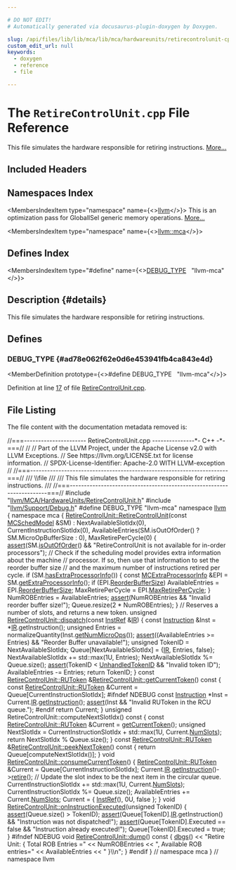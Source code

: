 ```yaml
---

# DO NOT EDIT!
# Automatically generated via docusaurus-plugin-doxygen by Doxygen.

slug: /api/files/lib/lib/mca/lib/mca/hardwareunits/retirecontrolunit-cpp
custom_edit_url: null
keywords:
  - doxygen
  - reference
  - file

---
```





# The `RetireControlUnit.cpp` File Reference

<DoxygenPage pluginConfig={pluginConfig}>

This file simulates the hardware responsible for retiring instructions. <a href="#details">More...</a>

## Included Headers

<IncludesList>
<IncludesListItem
  filePath="llvm/MCA/HardwareUnits/RetireControlUnit.h"
  permalink="/docs/api/files/include/include/llvm/include/llvm/mca/include/llvm/mca/hardwareunits/retirecontrolunit-h"
  isLocal="true" />
<IncludesListItem
  filePath="llvm/Support/Debug.h"
  permalink="/docs/api/files/include/include/llvm/include/llvm/support/debug-h"
  isLocal="true" />
</IncludesList>

## Namespaces Index

<MembersIndex>

<MembersIndexItem
  type="namespace"
  name={<><a href="/docs/api/namespaces/llvm">llvm</a></>}>
This is an optimization pass for GlobalISel generic memory operations. <a href="/docs/api/namespaces/llvm/#details">More...</a>
</MembersIndexItem>

<MembersIndexItem
  type="namespace"
  name={<><a href="/docs/api/namespaces/llvm/mca">llvm::mca</a></>}>
</MembersIndexItem>

</MembersIndex>

## Defines Index

<MembersIndex>

<MembersIndexItem
  type="#define"
  name={<><a href="#ad78e062f62e0d6e453941fb4ca843e4d">DEBUG&#95;TYPE</a>&nbsp;&nbsp;&nbsp;&quot;llvm-mca&quot;</>}>
</MembersIndexItem>

</MembersIndex>

## Description {#details}

This file simulates the hardware responsible for retiring instructions.

<SectionDefinition>

## Defines

### DEBUG&#95;TYPE {#ad78e062f62e0d6e453941fb4ca843e4d}

<MemberDefinition
  prototype={<>#define DEBUG&#95;TYPE&nbsp;&nbsp;&nbsp;&quot;llvm-mca&quot;</>}>

Definition at line <a href="#l00017">17</a> of file <a href="/docs/api/files/lib/lib/mca/lib/mca/hardwareunits/retirecontrolunit-cpp">RetireControlUnit.cpp</a>.
</MemberDefinition>

</SectionDefinition>

## File Listing

The file content with the documentation metadata removed is:

<ProgramListing>

<Link id="l00001" /><CodeLine lineNumber="1"><span class="doxyHighlightComment">//===---------------------- RetireControlUnit.cpp ---------------&#42;- C++ -&#42;-===//</span></CodeLine>
<Link id="l00002" /><CodeLine lineNumber="2"><span class="doxyHighlightComment">//</span></CodeLine>
<Link id="l00003" /><CodeLine lineNumber="3"><span class="doxyHighlightComment">// Part of the LLVM Project, under the Apache License v2.0 with LLVM Exceptions.</span></CodeLine>
<Link id="l00004" /><CodeLine lineNumber="4"><span class="doxyHighlightComment">// See https://llvm.org/LICENSE.txt for license information.</span></CodeLine>
<Link id="l00005" /><CodeLine lineNumber="5"><span class="doxyHighlightComment">// SPDX-License-Identifier: Apache-2.0 WITH LLVM-exception</span></CodeLine>
<Link id="l00006" /><CodeLine lineNumber="6"><span class="doxyHighlightComment">//</span></CodeLine>
<Link id="l00007" /><CodeLine lineNumber="7"><span class="doxyHighlightComment">//===----------------------------------------------------------------------===//</span></CodeLine>
<Link id="l00008" /><CodeLine lineNumber="8"><span class="doxyHighlightComment">/// \\file</span></CodeLine>
<Link id="l00009" /><CodeLine lineNumber="9"><span class="doxyHighlightComment">///</span></CodeLine>
<Link id="l00010" /><CodeLine lineNumber="10"><span class="doxyHighlightComment">/// This file simulates the hardware responsible for retiring instructions.</span></CodeLine>
<Link id="l00011" /><CodeLine lineNumber="11"><span class="doxyHighlightComment">///</span></CodeLine>
<Link id="l00012" /><CodeLine lineNumber="12"><span class="doxyHighlightComment">//===----------------------------------------------------------------------===//</span></CodeLine>
<Link id="l00013" /><CodeLine lineNumber="13"></CodeLine>
<Link id="l00014" /><CodeLine lineNumber="14"><span class="doxyHighlightPreprocessor">#include &quot;<a href="/docs/api/files/include/include/llvm/include/llvm/mca/include/llvm/mca/hardwareunits/retirecontrolunit-h">llvm/MCA/HardwareUnits/RetireControlUnit.h</a>&quot;</span></CodeLine>
<Link id="l00015" /><CodeLine lineNumber="15"><span class="doxyHighlightPreprocessor">#include &quot;<a href="/docs/api/files/include/include/llvm/include/llvm/support/debug-h">llvm/Support/Debug.h</a>&quot;</span></CodeLine>
<Link id="l00016" /><CodeLine lineNumber="16"></CodeLine>
<Link id="l00017" /><CodeLine lineNumber="17" lineLink="#ad78e062f62e0d6e453941fb4ca843e4d"><span class="doxyHighlightPreprocessor">#define DEBUG&#95;TYPE &quot;llvm-mca&quot;</span></CodeLine>
<Link id="l00018" /><CodeLine lineNumber="18"></CodeLine>
<Link id="l00019" /><CodeLine lineNumber="19"><span class="doxyHighlightKeyword">namespace </span><span class="doxyHighlight"><a href="/docs/api/namespaces/llvm">llvm</a> &#123;</span></CodeLine>
<Link id="l00020" /><CodeLine lineNumber="20"><span class="doxyHighlightKeyword">namespace </span><span class="doxyHighlight">mca &#123;</span></CodeLine>
<Link id="l00021" /><CodeLine lineNumber="21"></CodeLine>
<Link id="l00022" /><CodeLine lineNumber="22" lineLink="/docs/api/structs/llvm/mca/retirecontrolunit/#a90de9bdaf1a6c428ea958a2850bdc6a9"><span class="doxyHighlight"><a href="/docs/api/structs/llvm/mca/retirecontrolunit/#a90de9bdaf1a6c428ea958a2850bdc6a9">RetireControlUnit::RetireControlUnit</a>(</span><span class="doxyHighlightKeyword">const</span><span class="doxyHighlight"> <a href="/docs/api/structs/llvm/mcschedmodel">MCSchedModel</a> &amp;SM)</span></CodeLine>
<Link id="l00023" /><CodeLine lineNumber="23"><span class="doxyHighlight">    : NextAvailableSlotIdx(0), CurrentInstructionSlotIdx(0),</span></CodeLine>
<Link id="l00024" /><CodeLine lineNumber="24"><span class="doxyHighlight">      AvailableEntries(SM.isOutOfOrder() ? SM.MicroOpBufferSize : 0),</span></CodeLine>
<Link id="l00025" /><CodeLine lineNumber="25"><span class="doxyHighlight">      MaxRetirePerCycle(0) &#123;</span></CodeLine>
<Link id="l00026" /><CodeLine lineNumber="26"><span class="doxyHighlight">  <a href="/docs/api/files/lib/lib/target/lib/target/amdgpu/silowercontrolflow-cpp/#a4868c5d81c5ccc98c47aeab6244346a0">assert</a>(SM.<a href="/docs/api/structs/llvm/mcschedmodel/#a17c82641b0ce9632ce1baaf54a71db6e">isOutOfOrder</a>() &amp;&amp;</span></CodeLine>
<Link id="l00027" /><CodeLine lineNumber="27"><span class="doxyHighlight">         </span><span class="doxyHighlightStringLiteral">&quot;RetireControlUnit is not available for in-order processors&quot;</span><span class="doxyHighlight">);</span></CodeLine>
<Link id="l00028" /><CodeLine lineNumber="28"><span class="doxyHighlight">  </span><span class="doxyHighlightComment">// Check if the scheduling model provides extra information about the machine</span></CodeLine>
<Link id="l00029" /><CodeLine lineNumber="29"><span class="doxyHighlight">  </span><span class="doxyHighlightComment">// processor. If so, then use that information to set the reorder buffer size</span></CodeLine>
<Link id="l00030" /><CodeLine lineNumber="30"><span class="doxyHighlight">  </span><span class="doxyHighlightComment">// and the maximum number of instructions retired per cycle.</span></CodeLine>
<Link id="l00031" /><CodeLine lineNumber="31"><span class="doxyHighlight">  </span><span class="doxyHighlightKeywordFlow">if</span><span class="doxyHighlight"> (SM.<a href="/docs/api/structs/llvm/mcschedmodel/#a20ed429316e50733da37685169d39f68">hasExtraProcessorInfo</a>()) &#123;</span></CodeLine>
<Link id="l00032" /><CodeLine lineNumber="32"><span class="doxyHighlight">    </span><span class="doxyHighlightKeyword">const</span><span class="doxyHighlight"> <a href="/docs/api/structs/llvm/mcextraprocessorinfo">MCExtraProcessorInfo</a> &amp;EPI = SM.<a href="/docs/api/structs/llvm/mcschedmodel/#a4f78162e652232c8233dcb3967834780">getExtraProcessorInfo</a>();</span></CodeLine>
<Link id="l00033" /><CodeLine lineNumber="33"><span class="doxyHighlight">    </span><span class="doxyHighlightKeywordFlow">if</span><span class="doxyHighlight"> (EPI.<a href="/docs/api/structs/llvm/mcextraprocessorinfo/#a6f9afb53a50ae6df286b80f2f9c21d17">ReorderBufferSize</a>)</span></CodeLine>
<Link id="l00034" /><CodeLine lineNumber="34"><span class="doxyHighlight">      AvailableEntries = EPI.<a href="/docs/api/structs/llvm/mcextraprocessorinfo/#a6f9afb53a50ae6df286b80f2f9c21d17">ReorderBufferSize</a>;</span></CodeLine>
<Link id="l00035" /><CodeLine lineNumber="35"><span class="doxyHighlight">    MaxRetirePerCycle = EPI.<a href="/docs/api/structs/llvm/mcextraprocessorinfo/#a0e1542e165aa2b726469db6e4c13c345">MaxRetirePerCycle</a>;</span></CodeLine>
<Link id="l00036" /><CodeLine lineNumber="36"><span class="doxyHighlight">  &#125;</span></CodeLine>
<Link id="l00037" /><CodeLine lineNumber="37"><span class="doxyHighlight">  NumROBEntries = AvailableEntries;</span></CodeLine>
<Link id="l00038" /><CodeLine lineNumber="38"><span class="doxyHighlight">  <a href="/docs/api/files/lib/lib/target/lib/target/amdgpu/silowercontrolflow-cpp/#a4868c5d81c5ccc98c47aeab6244346a0">assert</a>(NumROBEntries &amp;&amp; </span><span class="doxyHighlightStringLiteral">&quot;Invalid reorder buffer size!&quot;</span><span class="doxyHighlight">);</span></CodeLine>
<Link id="l00039" /><CodeLine lineNumber="39"><span class="doxyHighlight">  Queue.resize(2 &#42; NumROBEntries);</span></CodeLine>
<Link id="l00040" /><CodeLine lineNumber="40"><span class="doxyHighlight">&#125;</span></CodeLine>
<Link id="l00041" /><CodeLine lineNumber="41"></CodeLine>
<Link id="l00042" /><CodeLine lineNumber="42"><span class="doxyHighlightComment">// Reserves a number of slots, and returns a new token.</span></CodeLine>
<Link id="l00043" /><CodeLine lineNumber="43" lineLink="/docs/api/structs/llvm/mca/retirecontrolunit/#ad03428817244b060d06091dca8afdd9e"><span class="doxyHighlightKeywordType">unsigned</span><span class="doxyHighlight"> <a href="/docs/api/structs/llvm/mca/retirecontrolunit/#ad03428817244b060d06091dca8afdd9e">RetireControlUnit::dispatch</a>(</span><span class="doxyHighlightKeyword">const</span><span class="doxyHighlight"> <a href="/docs/api/classes/llvm/mca/instref">InstRef</a> &amp;<a href="/docs/api/files/lib/lib/codegen/lib/codegen/globalisel/legalizer-cpp/#a05ab4853f7153e537774d02580e761ec">IR</a>) &#123;</span></CodeLine>
<Link id="l00044" /><CodeLine lineNumber="44"><span class="doxyHighlight">  </span><span class="doxyHighlightKeyword">const</span><span class="doxyHighlight"> <a href="/docs/api/classes/llvm/mca/instruction">Instruction</a> &amp;Inst = &#42;<a href="/docs/api/files/lib/lib/codegen/lib/codegen/globalisel/legalizer-cpp/#a05ab4853f7153e537774d02580e761ec">IR</a>.getInstruction();</span></CodeLine>
<Link id="l00045" /><CodeLine lineNumber="45"><span class="doxyHighlight">  </span><span class="doxyHighlightKeywordType">unsigned</span><span class="doxyHighlight"> Entries = normalizeQuantity(Inst.<a href="/docs/api/classes/llvm/mca/instructionbase/#a4087002e3862771c1973a3df268c97d3">getNumMicroOps</a>());</span></CodeLine>
<Link id="l00046" /><CodeLine lineNumber="46"><span class="doxyHighlight">  <a href="/docs/api/files/lib/lib/target/lib/target/amdgpu/silowercontrolflow-cpp/#a4868c5d81c5ccc98c47aeab6244346a0">assert</a>((AvailableEntries &gt;= Entries) &amp;&amp; </span><span class="doxyHighlightStringLiteral">&quot;Reorder Buffer unavailable!&quot;</span><span class="doxyHighlight">);</span></CodeLine>
<Link id="l00047" /><CodeLine lineNumber="47"></CodeLine>
<Link id="l00048" /><CodeLine lineNumber="48"><span class="doxyHighlight">  </span><span class="doxyHighlightKeywordType">unsigned</span><span class="doxyHighlight"> TokenID = NextAvailableSlotIdx;</span></CodeLine>
<Link id="l00049" /><CodeLine lineNumber="49"><span class="doxyHighlight">  Queue&#91;NextAvailableSlotIdx&#93; = &#123;<a href="/docs/api/files/lib/lib/codegen/lib/codegen/globalisel/legalizer-cpp/#a05ab4853f7153e537774d02580e761ec">IR</a>, Entries, </span><span class="doxyHighlightKeyword">false</span><span class="doxyHighlight">&#125;;</span></CodeLine>
<Link id="l00050" /><CodeLine lineNumber="50"><span class="doxyHighlight">  NextAvailableSlotIdx += std::max(1U, Entries);</span></CodeLine>
<Link id="l00051" /><CodeLine lineNumber="51"><span class="doxyHighlight">  NextAvailableSlotIdx %= Queue.size();</span></CodeLine>
<Link id="l00052" /><CodeLine lineNumber="52"><span class="doxyHighlight">  <a href="/docs/api/files/lib/lib/target/lib/target/amdgpu/silowercontrolflow-cpp/#a4868c5d81c5ccc98c47aeab6244346a0">assert</a>(TokenID &lt; <a href="/docs/api/structs/llvm/mca/retirecontrolunit/#a6294c75df6e9403d50b6affde62660f3">UnhandledTokenID</a> &amp;&amp; </span><span class="doxyHighlightStringLiteral">&quot;Invalid token ID&quot;</span><span class="doxyHighlight">);</span></CodeLine>
<Link id="l00053" /><CodeLine lineNumber="53"></CodeLine>
<Link id="l00054" /><CodeLine lineNumber="54"><span class="doxyHighlight">  AvailableEntries -= Entries;</span></CodeLine>
<Link id="l00055" /><CodeLine lineNumber="55"><span class="doxyHighlight">  </span><span class="doxyHighlightKeywordFlow">return</span><span class="doxyHighlight"> TokenID;</span></CodeLine>
<Link id="l00056" /><CodeLine lineNumber="56"><span class="doxyHighlight">&#125;</span></CodeLine>
<Link id="l00057" /><CodeLine lineNumber="57"></CodeLine>
<Link id="l00058" /><CodeLine lineNumber="58" lineLink="/docs/api/structs/llvm/mca/retirecontrolunit/#acab7dc4684afbbe5d4d3e3fb3d6c6d40"><span class="doxyHighlightKeyword">const</span><span class="doxyHighlight"> <a href="/docs/api/structs/llvm/mca/retirecontrolunit/rutoken">RetireControlUnit::RUToken</a> &amp;<a href="/docs/api/structs/llvm/mca/retirecontrolunit/#acab7dc4684afbbe5d4d3e3fb3d6c6d40">RetireControlUnit::getCurrentToken</a>()</span><span class="doxyHighlightKeyword"> const </span><span class="doxyHighlight">&#123;</span></CodeLine>
<Link id="l00059" /><CodeLine lineNumber="59"><span class="doxyHighlight">  </span><span class="doxyHighlightKeyword">const</span><span class="doxyHighlight"> <a href="/docs/api/structs/llvm/mca/retirecontrolunit/rutoken">RetireControlUnit::RUToken</a> &amp;Current = Queue&#91;CurrentInstructionSlotIdx&#93;;</span></CodeLine>
<Link id="l00060" /><CodeLine lineNumber="60"><span class="doxyHighlightPreprocessor">#ifndef NDEBUG</span></CodeLine>
<Link id="l00061" /><CodeLine lineNumber="61"><span class="doxyHighlight">  </span><span class="doxyHighlightKeyword">const</span><span class="doxyHighlight"> <a href="/docs/api/classes/llvm/mca/instruction">Instruction</a> &#42;Inst = Current.<a href="/docs/api/structs/llvm/mca/retirecontrolunit/rutoken/#a082a604d529a20e0c27cca3ccff88686">IR</a>.<a href="/docs/api/classes/llvm/mca/instref/#a69caf8d10a6b7cc6b1a5f063e2bd3c8a">getInstruction</a>();</span></CodeLine>
<Link id="l00062" /><CodeLine lineNumber="62"><span class="doxyHighlight">  <a href="/docs/api/files/lib/lib/target/lib/target/amdgpu/silowercontrolflow-cpp/#a4868c5d81c5ccc98c47aeab6244346a0">assert</a>(Inst &amp;&amp; </span><span class="doxyHighlightStringLiteral">&quot;Invalid RUToken in the RCU queue.&quot;</span><span class="doxyHighlight">);</span></CodeLine>
<Link id="l00063" /><CodeLine lineNumber="63"><span class="doxyHighlightPreprocessor">#endif</span></CodeLine>
<Link id="l00064" /><CodeLine lineNumber="64"><span class="doxyHighlight">  </span><span class="doxyHighlightKeywordFlow">return</span><span class="doxyHighlight"> Current;</span></CodeLine>
<Link id="l00065" /><CodeLine lineNumber="65"><span class="doxyHighlight">&#125;</span></CodeLine>
<Link id="l00066" /><CodeLine lineNumber="66"></CodeLine>
<Link id="l00067" /><CodeLine lineNumber="67"><span class="doxyHighlightKeywordType">unsigned</span><span class="doxyHighlight"> RetireControlUnit::computeNextSlotIdx()</span><span class="doxyHighlightKeyword"> const </span><span class="doxyHighlight">&#123;</span></CodeLine>
<Link id="l00068" /><CodeLine lineNumber="68"><span class="doxyHighlight">  </span><span class="doxyHighlightKeyword">const</span><span class="doxyHighlight"> <a href="/docs/api/structs/llvm/mca/retirecontrolunit/rutoken">RetireControlUnit::RUToken</a> &amp;Current = <a href="/docs/api/structs/llvm/mca/retirecontrolunit/#acab7dc4684afbbe5d4d3e3fb3d6c6d40">getCurrentToken</a>();</span></CodeLine>
<Link id="l00069" /><CodeLine lineNumber="69"><span class="doxyHighlight">  </span><span class="doxyHighlightKeywordType">unsigned</span><span class="doxyHighlight"> NextSlotIdx = CurrentInstructionSlotIdx + std::max(1U, Current.<a href="/docs/api/structs/llvm/mca/retirecontrolunit/rutoken/#a3f776b0f155d7da8044a7fd88f83515f">NumSlots</a>);</span></CodeLine>
<Link id="l00070" /><CodeLine lineNumber="70"><span class="doxyHighlight">  </span><span class="doxyHighlightKeywordFlow">return</span><span class="doxyHighlight"> NextSlotIdx % Queue.size();</span></CodeLine>
<Link id="l00071" /><CodeLine lineNumber="71"><span class="doxyHighlight">&#125;</span></CodeLine>
<Link id="l00072" /><CodeLine lineNumber="72"></CodeLine>
<Link id="l00073" /><CodeLine lineNumber="73" lineLink="/docs/api/structs/llvm/mca/retirecontrolunit/#ae90de6e28096431fb70b944ffcd611ca"><span class="doxyHighlightKeyword">const</span><span class="doxyHighlight"> <a href="/docs/api/structs/llvm/mca/retirecontrolunit/rutoken">RetireControlUnit::RUToken</a> &amp;<a href="/docs/api/structs/llvm/mca/retirecontrolunit/#ae90de6e28096431fb70b944ffcd611ca">RetireControlUnit::peekNextToken</a>()</span><span class="doxyHighlightKeyword"> const </span><span class="doxyHighlight">&#123;</span></CodeLine>
<Link id="l00074" /><CodeLine lineNumber="74"><span class="doxyHighlight">  </span><span class="doxyHighlightKeywordFlow">return</span><span class="doxyHighlight"> Queue&#91;computeNextSlotIdx()&#93;;</span></CodeLine>
<Link id="l00075" /><CodeLine lineNumber="75"><span class="doxyHighlight">&#125;</span></CodeLine>
<Link id="l00076" /><CodeLine lineNumber="76"></CodeLine>
<Link id="l00077" /><CodeLine lineNumber="77" lineLink="/docs/api/structs/llvm/mca/retirecontrolunit/#af830bc0573e2b15a668a9ae57edcab3d"><span class="doxyHighlightKeywordType">void</span><span class="doxyHighlight"> <a href="/docs/api/structs/llvm/mca/retirecontrolunit/#af830bc0573e2b15a668a9ae57edcab3d">RetireControlUnit::consumeCurrentToken</a>() &#123;</span></CodeLine>
<Link id="l00078" /><CodeLine lineNumber="78"><span class="doxyHighlight">  <a href="/docs/api/structs/llvm/mca/retirecontrolunit/rutoken">RetireControlUnit::RUToken</a> &amp;Current = Queue&#91;CurrentInstructionSlotIdx&#93;;</span></CodeLine>
<Link id="l00079" /><CodeLine lineNumber="79"><span class="doxyHighlight">  Current.<a href="/docs/api/structs/llvm/mca/retirecontrolunit/rutoken/#a082a604d529a20e0c27cca3ccff88686">IR</a>.<a href="/docs/api/classes/llvm/mca/instref/#a69caf8d10a6b7cc6b1a5f063e2bd3c8a">getInstruction</a>()-&gt;<a href="/docs/api/classes/llvm/mca/instruction/#ae7417649c998bfedb839b3cbc4a59893">retire</a>();</span></CodeLine>
<Link id="l00080" /><CodeLine lineNumber="80"></CodeLine>
<Link id="l00081" /><CodeLine lineNumber="81"><span class="doxyHighlight">  </span><span class="doxyHighlightComment">// Update the slot index to be the next item in the circular queue.</span></CodeLine>
<Link id="l00082" /><CodeLine lineNumber="82"><span class="doxyHighlight">  CurrentInstructionSlotIdx += std::max(1U, Current.<a href="/docs/api/structs/llvm/mca/retirecontrolunit/rutoken/#a3f776b0f155d7da8044a7fd88f83515f">NumSlots</a>);</span></CodeLine>
<Link id="l00083" /><CodeLine lineNumber="83"><span class="doxyHighlight">  CurrentInstructionSlotIdx %= Queue.size();</span></CodeLine>
<Link id="l00084" /><CodeLine lineNumber="84"><span class="doxyHighlight">  AvailableEntries += Current.<a href="/docs/api/structs/llvm/mca/retirecontrolunit/rutoken/#a3f776b0f155d7da8044a7fd88f83515f">NumSlots</a>;</span></CodeLine>
<Link id="l00085" /><CodeLine lineNumber="85"><span class="doxyHighlight">  Current = &#123; <a href="/docs/api/classes/llvm/mca/instref">InstRef</a>(), 0U, </span><span class="doxyHighlightKeyword">false</span><span class="doxyHighlight"> &#125;;</span></CodeLine>
<Link id="l00086" /><CodeLine lineNumber="86"><span class="doxyHighlight">&#125;</span></CodeLine>
<Link id="l00087" /><CodeLine lineNumber="87"></CodeLine>
<Link id="l00088" /><CodeLine lineNumber="88" lineLink="/docs/api/structs/llvm/mca/retirecontrolunit/#a99eab7149433edc8264c153810849952"><span class="doxyHighlightKeywordType">void</span><span class="doxyHighlight"> <a href="/docs/api/structs/llvm/mca/retirecontrolunit/#a99eab7149433edc8264c153810849952">RetireControlUnit::onInstructionExecuted</a>(</span><span class="doxyHighlightKeywordType">unsigned</span><span class="doxyHighlight"> TokenID) &#123;</span></CodeLine>
<Link id="l00089" /><CodeLine lineNumber="89"><span class="doxyHighlight">  <a href="/docs/api/files/lib/lib/target/lib/target/amdgpu/silowercontrolflow-cpp/#a4868c5d81c5ccc98c47aeab6244346a0">assert</a>(Queue.size() &gt; TokenID);</span></CodeLine>
<Link id="l00090" /><CodeLine lineNumber="90"><span class="doxyHighlight">  <a href="/docs/api/files/lib/lib/target/lib/target/amdgpu/silowercontrolflow-cpp/#a4868c5d81c5ccc98c47aeab6244346a0">assert</a>(Queue&#91;TokenID&#93;.<a href="/docs/api/files/lib/lib/codegen/lib/codegen/globalisel/legalizer-cpp/#a05ab4853f7153e537774d02580e761ec">IR</a>.getInstruction() &amp;&amp; </span><span class="doxyHighlightStringLiteral">&quot;Instruction was not dispatched!&quot;</span><span class="doxyHighlight">);</span></CodeLine>
<Link id="l00091" /><CodeLine lineNumber="91"><span class="doxyHighlight">  <a href="/docs/api/files/lib/lib/target/lib/target/amdgpu/silowercontrolflow-cpp/#a4868c5d81c5ccc98c47aeab6244346a0">assert</a>(Queue&#91;TokenID&#93;.Executed == </span><span class="doxyHighlightKeyword">false</span><span class="doxyHighlight"> &amp;&amp; </span><span class="doxyHighlightStringLiteral">&quot;Instruction already executed!&quot;</span><span class="doxyHighlight">);</span></CodeLine>
<Link id="l00092" /><CodeLine lineNumber="92"><span class="doxyHighlight">  Queue&#91;TokenID&#93;.Executed = </span><span class="doxyHighlightKeyword">true</span><span class="doxyHighlight">;</span></CodeLine>
<Link id="l00093" /><CodeLine lineNumber="93"><span class="doxyHighlight">&#125;</span></CodeLine>
<Link id="l00094" /><CodeLine lineNumber="94"></CodeLine>
<Link id="l00095" /><CodeLine lineNumber="95"><span class="doxyHighlightPreprocessor">#ifndef NDEBUG</span></CodeLine>
<Link id="l00096" /><CodeLine lineNumber="96" lineLink="/docs/api/structs/llvm/mca/retirecontrolunit/#ab9754ca17ca12f24c9e82dc0d87f50f2"><span class="doxyHighlightKeywordType">void</span><span class="doxyHighlight"> <a href="/docs/api/structs/llvm/mca/retirecontrolunit/#ab9754ca17ca12f24c9e82dc0d87f50f2">RetireControlUnit::dump</a>()</span><span class="doxyHighlightKeyword"> const </span><span class="doxyHighlight">&#123;</span></CodeLine>
<Link id="l00097" /><CodeLine lineNumber="97"><span class="doxyHighlight">  <a href="/docs/api/namespaces/llvm/#a7c46c742c31be54870e2038048e6b391">dbgs</a>() &lt;&lt; </span><span class="doxyHighlightStringLiteral">&quot;Retire Unit: &#123; Total ROB Entries =&quot;</span><span class="doxyHighlight"> &lt;&lt; NumROBEntries</span></CodeLine>
<Link id="l00098" /><CodeLine lineNumber="98"><span class="doxyHighlight">         &lt;&lt; </span><span class="doxyHighlightStringLiteral">&quot;, Available ROB entries=&quot;</span><span class="doxyHighlight"> &lt;&lt; AvailableEntries &lt;&lt; </span><span class="doxyHighlightStringLiteral">&quot; &#125;\\n&quot;</span><span class="doxyHighlight">;</span></CodeLine>
<Link id="l00099" /><CodeLine lineNumber="99"><span class="doxyHighlight">&#125;</span></CodeLine>
<Link id="l00100" /><CodeLine lineNumber="100"><span class="doxyHighlightPreprocessor">#endif</span></CodeLine>
<Link id="l00101" /><CodeLine lineNumber="101"></CodeLine>
<Link id="l00102" /><CodeLine lineNumber="102"><span class="doxyHighlight">&#125; </span><span class="doxyHighlightComment">// namespace mca</span></CodeLine>
<Link id="l00103" /><CodeLine lineNumber="103"><span class="doxyHighlight">&#125; </span><span class="doxyHighlightComment">// namespace llvm</span></CodeLine>

</ProgramListing>


</DoxygenPage>
